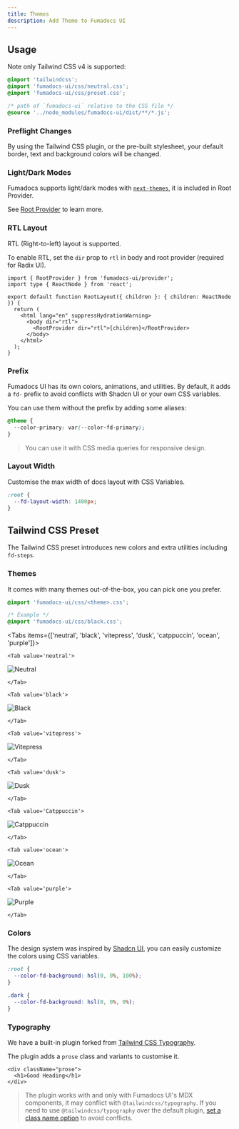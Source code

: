 ```yaml
---
title: Themes
description: Add Theme to Fumadocs UI
---
```


## Usage

Note only Tailwind CSS v4 is supported:

```css title="Tailwind CSS"
@import 'tailwindcss';
@import 'fumadocs-ui/css/neutral.css';
@import 'fumadocs-ui/css/preset.css';

/* path of `fumadocs-ui` relative to the CSS file */
@source '../node_modules/fumadocs-ui/dist/**/*.js';
```

### Preflight Changes

By using the Tailwind CSS plugin, or the pre-built stylesheet, your default border, text and background
colors will be changed.

### Light/Dark Modes

Fumadocs supports light/dark modes with [`next-themes`](https://github.com/pacocoursey/next-themes), it is included in Root Provider.

See [Root Provider](/docs/layouts/root-provider#theme-provider) to learn more.

### RTL Layout

RTL (Right-to-left) layout is supported.

To enable RTL, set the `dir` prop to `rtl` in body and root provider (required for Radix UI).

```tsx
import { RootProvider } from 'fumadocs-ui/provider';
import type { ReactNode } from 'react';

export default function RootLayout({ children }: { children: ReactNode }) {
  return (
    <html lang="en" suppressHydrationWarning>
      <body dir="rtl">
        <RootProvider dir="rtl">{children}</RootProvider>
      </body>
    </html>
  );
}
```

### Prefix

Fumadocs UI has its own colors, animations, and utilities.
By default, it adds a `fd-` prefix to avoid conflicts with Shadcn UI or your own CSS variables.

You can use them without the prefix by adding some aliases:

```css title="Tailwind CSS"
@theme {
  --color-primary: var(--color-fd-primary);
}
```

> You can use it with CSS media queries for responsive design.

### Layout Width

Customise the max width of docs layout with CSS Variables.

```css
:root {
  --fd-layout-width: 1400px;
}
```

<WidthTrigger />

## Tailwind CSS Preset

The Tailwind CSS preset introduces new colors and extra utilities including `fd-steps`.

### Themes

It comes with many themes out-of-the-box, you can pick one you prefer.

```css
@import 'fumadocs-ui/css/<theme>.css';

/* Example */
@import 'fumadocs-ui/css/black.css';
```

<Tabs items={['neutral', 'black', 'vitepress', 'dusk', 'catppuccin', 'ocean', 'purple']}>

    <Tab value='neutral'>

![Neutral](/images/docs/themes/neutral.png)

    </Tab>

    <Tab value='black'>

![Black](/images/docs/themes/black.png)

    </Tab>

    <Tab value='vitepress'>

![Vitepress](/images/docs/themes/vitepress.png)

    </Tab>

    <Tab value='dusk'>

![Dusk](/images/docs/themes/dusk.png)

    </Tab>

    <Tab value='Catppuccin'>

![Catppuccin](/images/docs/themes/catppuccin.png)

    </Tab>

    <Tab value='ocean'>

![Ocean](/images/docs/themes/ocean.png)

    </Tab>

    <Tab value='purple'>

![Purple](/images/docs/themes/purple.png)

    </Tab>

</Tabs>

### Colors

The design system was inspired by [Shadcn UI](https://ui.shadcn.com), you can easily customize the colors using CSS variables.

```css title="global.css"
:root {
  --color-fd-background: hsl(0, 0%, 100%);
}

.dark {
  --color-fd-background: hsl(0, 0%, 0%);
}
```

### Typography

We have a built-in plugin forked from [Tailwind CSS Typography](https://tailwindcss.com/docs/typography-plugin).

The plugin adds a `prose` class and variants to customise it.

```tsx
<div className="prose">
  <h1>Good Heading</h1>
</div>
```

> The plugin works with and only with Fumadocs UI's MDX components, it may conflict with `@tailwindcss/typography`.
> If you need to use `@tailwindcss/typography` over the default plugin, [set a class name option](https://github.com/tailwindlabs/tailwindcss-typography/blob/main/README.md#changing-the-default-class-name) to avoid conflicts.
